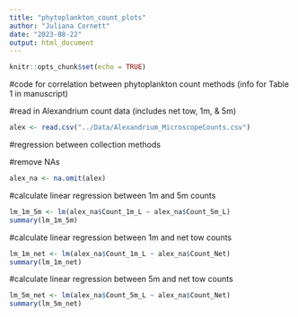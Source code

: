 ```yaml
---
title: "phytoplankton_count_plots"
author: "Juliana Cornett"
date: "2023-08-22"
output: html_document
---
```


```r
knitr::opts_chunk$set(echo = TRUE)
```

#code for correlation between phytoplankton count methods (info for Table 1 in manuscript)

#read in Alexandrium count data (includes net tow, 1m, & 5m)

```r
alex <- read.csv("../Data/Alexandrium_MicroscopeCounts.csv")
```

#regression between collection methods

#remove NAs

```r
alex_na <- na.omit(alex)
```

#calculate linear regression between 1m and 5m counts

```r
lm_1m_5m <- lm(alex_na$Count_1m_L ~ alex_na$Count_5m_L)
summary(lm_1m_5m)
```

#calculate linear regression between 1m and net tow counts

```r
lm_1m_net <- lm(alex_na$Count_1m_L ~ alex_na$Count_Net)
summary(lm_1m_net)
```

#calculate linear regression between 5m and net tow counts

```r
lm_5m_net <- lm(alex_na$Count_5m_L ~ alex_na$Count_Net)
summary(lm_5m_net)
```
